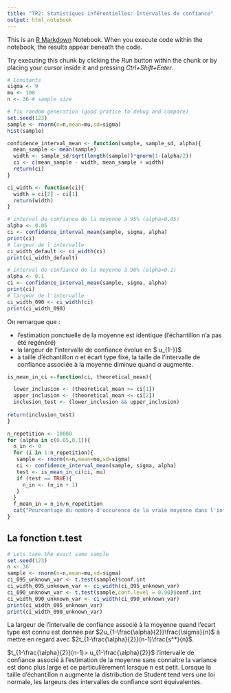 ```yaml
---
title: "TP2: Statistiques inférentielles: Intervalles de confiance"
output: html_notebook
---
```


This is an [R Markdown](http://rmarkdown.rstudio.com) Notebook. When you execute code within the notebook, the results appear beneath the code. 

Try executing this chunk by clicking the *Run* button within the chunk or by placing your cursor inside it and pressing *Ctrl+Shift+Enter*. 

```r
# Constants
sigma <- 9
mu <- 100
n <- 36 # sample size
```


```r
# fix random generation (good pratice to debug and compare)
set.seed(123)
sample <- rnorm(n=n,mean=mu,sd=sigma)
hist(sample)
```
```r
confidence_interval_mean <- function(sample, sample_sd, alpha){
  mean_sample <- mean(sample)
  width <- sample_sd/sqrt(length(sample))*qnorm(1-(alpha/2))
  ci <- c(mean_sample - width, mean_sample + width)
  return(ci)
}

ci_width <- function(ci){
  width = ci[2] - ci[1]
  return(width)
}
```

```r
# interval de confiance de la moyenne à 95% (alpha=0.05)
alpha <- 0.05
ci <- confidence_interval_mean(sample, sigma, alpha)
print(ci)
# largeur de l'intervalle
ci_width_default <- ci_width(ci)
print(ci_width_default)
```
```r
# interval de confiance de la moyenne à 90% (alpha=0.1)
alpha <- 0.1
ci <- confidence_interval_mean(sample, sigma, alpha)
print(ci)
# largeur de l'intervalle
ci_width_090 <- ci_width(ci)
print(ci_width_090)
```
On remarque que :

+ l'estimation ponctuelle de la moyenne est identique (l'échantillon n'a pas été regénéré)
+ la largeur de l'intervalle de confiance évolue en $ u_{1-\frac{\alpha}{2}}}\frac{\sigma}{\sqrt{n}}$
+ à taille d'échantillon $n$ et écart type fixé, la taille de l'intervalle de confiance associée à la moyenne diminue quand $\alpha$ augmente.

```r
is_mean_in_ci <-function(ci, theoretical_mean){

  lower_inclusion <- (theoretical_mean >= ci[1])
  upper_inclusion <- (theoretical_mean <= ci[2])
  inclusion_test <- (lower_inclusion && upper_inclusion)
  
return(inclusion_test) 
}
```

```r
n_repetition <- 10000
for (alpha in c(0.05,0.1)){
  n_in <- 0
  for (i in 1:n_repetition){
   sample <- rnorm(n=n,mean=mu,sd=sigma)
   ci <- confidence_interval_mean(sample, sigma, alpha)
   test <- is_mean_in_ci(ci, mu)
   if (test == TRUE){
     n_in <- (n_in + 1)
   }
  }
  f_mean_in = n_in/n_repetition
  cat("Pourcentage du nombre d'occurence de la vraie moyenne dans l'intervalle de confiance pour un risque   alpha=",alpha, ":",f_mean_in, "\n")
}

```

## La fonction t.test
```r
# Lets take the exact same sample
set.seed(123)
n <- 36
sample <- rnorm(n=n,mean=mu,sd=sigma)
ci_095_unknown_var <- t.test(sample)$conf.int
ci_width_095_unknown_var <- ci_width(ci_095_unknown_var)
ci_090_unknown_var <- t.test(sample,conf.level = 0.90)$conf.int
ci_width_090_unknown_var <- ci_width(ci_090_unknown_var)
print(ci_width_095_unknown_var)
print(ci_width_090_unknown_var)
```

La largeur de l'intervalle de confiance associé à la moyenne quand l'ecart type est connu est donnée par
$2u_{1-\frac{\alpha}{2}}\frac{\sigma}{n}$ à mettre en regard avec $2t_{1-\frac{\alpha}{2}}(n-1)\frac{s^*}{n}$.


$t_{1-\frac{\alpha}{2}}(n-1)> u_{1-\frac{\alpha}{2}}$ l'intervalle de confiance associé à l'estimation de la moyenne sans connaitre la variance est donc plus large et ce particulièrement lorsque n est petit. Lorsque la taille d'échantillon n augmente la distribution de Student tend vers une loi normale, les largeurs des intervalles de confiance sont équivalentes. 
